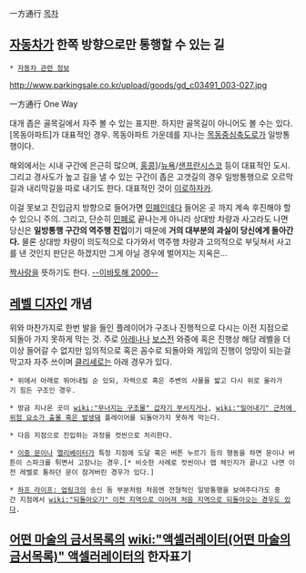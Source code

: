 一方通行
[[목차]]
== [[자동차]]가 한쪽 방향으로만 통행할 수 있는 길 ==
 * [[자동차 관련 정보]]

http://www.parkingsale.co.kr/upload/goods/gd_c03491_003-027.jpg

一方通行
One Way

대개 좁은 골목길에서 자주 볼 수 있는 표지판. 하지만 골목길이 아니어도 볼 수는 있다. [목동아파트]가 대표적인 경우. 목동아파트 가운데를 지나는 [[목동중심축도로]]가 일방통행이다.

해외에서는 시내 구간에 은근히 많으며, [[홍콩]]]/[[뉴욕]]/[[샌프란시스코]] 등이 대표적인 도시. 그리고 경사도가 높고 길을 낼 수 있는 구간이 좁은 고갯길의 경우 일방통행으로 오르막길과 내리막길을 따로 내기도 한다. 대표적인 것이 [[이로하자카]].

이걸 못보고 진입금지 방향으로 들어가면 [[민폐]]인데다 들어온 곳 까지 계속 후진해야 할 수 있으니 주의. 그리고, 단순히 [[민폐]]로 끝나는게 아니라 상대방 차량과 사고라도 나면 당신은 '''일방통행 구간의 역주행 진입'''이기 때문에 '''거의 대부분의 과실이 당신에게 돌아간다.''' 물론 상대방 차량이 의도적으로 다가와서 역주행 차량과 고의적으로 부딪쳐서 사고를 낸 것인지 판단은 하겠지만 그게 아닐 경우에 벌어지는 지옥은...

[[짝사랑]]을 뜻하기도 한다.
[http://blog.dgwedy.co.kr/thumbnail/2/cfile10.uf.200A8E224AD6516E108ED4.w700-h525.jpg --이바토해 2000--]

== [[레벨 디자인]] 개념 ==
위와 마찬가지로 한번 발을 들인 플레이어가 구조나 진행적으로 다시는 이전 지점으로 되돌아 가지 못하게 막는 것. 주로 [[아레나]]나 [[보스전]] 와중에 혹은 진행상 해당 레벨을 더 이상 들어갈 수 없지만 임의적으로 혹은 꼼수로 되돌아와 게임의 진행이 엉망이 되는걸 막고자 자주 쓰이며 [[클리셰]]로는 아래 경우가 있다.

 * 위에서 아래로 뛰어내릴 순 있되, 자력으로 혹은 주변의 사물을 밟고 다시 위로 올라가기 힘든 구조인 경우.

 * 방금 지나온 곳이 [[wiki:"무너지는 구조물" 갑자기 부서지거나]], [[wiki:"밀어내기" 근처에 위험 요소가 출몰 혹은 발생돼]] 플레이어를 되돌아가지 못하게 막는다.

 * 다음 지점으로 진입하는 과정을 컷씬으로 처리한다.

 * [[이중 문]]이나 [[엘리베이터]]가 특정 지점에 도달 혹은 버튼 누르기 등의 행동을 하면 문이나 버튼이 스파크를 튀면서 고장나는 경우.[* 비슷한 사례로 컷씬이나 맵 체인지가 끝나고 나면 이전 레벨로 통하던 문이 잠겨버린 경우가 있다.]

 * [[하프 라이프: 업링크]]의 송신 돔 부분처럼 처음엔 전형적인 일방통행을 보여주다가도 중간 지점에서 [[wiki:"되돌아오기" 이전 지역으로 이어져 처음 지역으로 되돌아오는 경우도 있다]].

== [[어떤 마술의 금서목록]]의 [[wiki:"액셀러레이터(어떤 마술의 금서목록)" 액셀러레이터]]의 한자표기 ==

